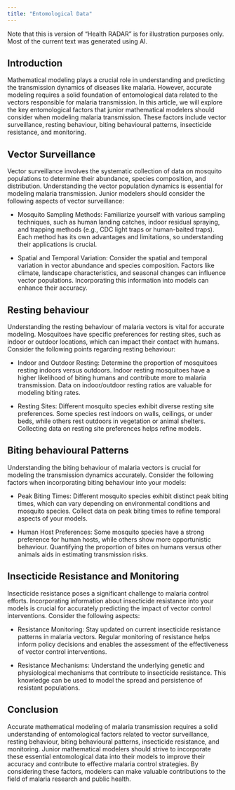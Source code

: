 ```yaml
---
title: "Entomological Data"
---
```


:::{.callout-warning}
Note that this is version of "Health RADAR" is for illustration purposes only. 
Most of the current text was generated using AI.
:::

## Introduction
Mathematical modeling plays a crucial role in understanding and predicting the transmission dynamics of diseases like malaria. However, accurate modeling requires a solid foundation of entomological data related to the vectors responsible for malaria transmission. In this article, we will explore the key entomological factors that junior mathematical modelers should consider when modeling malaria transmission. These factors include vector surveillance, resting behaviour, biting behavioural patterns, insecticide resistance, and monitoring.

## Vector Surveillance
Vector surveillance involves the systematic collection of data on mosquito populations to determine their abundance, species composition, and distribution. Understanding the vector population dynamics is essential for modeling malaria transmission. Junior modelers should consider the following aspects of vector surveillance:

* Mosquito Sampling Methods: Familiarize yourself with various sampling techniques, such as human landing catches, indoor residual spraying, and trapping methods (e.g., CDC light traps or human-baited traps). Each method has its own advantages and limitations, so understanding their applications is crucial.

* Spatial and Temporal Variation: Consider the spatial and temporal variation in vector abundance and species composition. Factors like climate, landscape characteristics, and seasonal changes can influence vector populations. Incorporating this information into models can enhance their accuracy.

## Resting behaviour
Understanding the resting behaviour of malaria vectors is vital for accurate modeling. Mosquitoes have specific preferences for resting sites, such as indoor or outdoor locations, which can impact their contact with humans. Consider the following points regarding resting behaviour:

* Indoor and Outdoor Resting: Determine the proportion of mosquitoes resting indoors versus outdoors. Indoor resting mosquitoes have a higher likelihood of biting humans and contribute more to malaria transmission. Data on indoor/outdoor resting ratios are valuable for modeling biting rates.

* Resting Sites: Different mosquito species exhibit diverse resting site preferences. Some species rest indoors on walls, ceilings, or under beds, while others rest outdoors in vegetation or animal shelters. Collecting data on resting site preferences helps refine models.

## Biting behavioural Patterns
Understanding the biting behaviour of malaria vectors is crucial for modeling the transmission dynamics accurately. Consider the following factors when incorporating biting behaviour into your models:

* Peak Biting Times: Different mosquito species exhibit distinct peak biting times, which can vary depending on environmental conditions and mosquito species. Collect data on peak biting times to refine temporal aspects of your models.

* Human Host Preferences: Some mosquito species have a strong preference for human hosts, while others show more opportunistic behaviour. Quantifying the proportion of bites on humans versus other animals aids in estimating transmission risks.

## Insecticide Resistance and Monitoring
Insecticide resistance poses a significant challenge to malaria control efforts. Incorporating information about insecticide resistance into your models is crucial for accurately predicting the impact of vector control interventions. Consider the following aspects:

* Resistance Monitoring: Stay updated on current insecticide resistance patterns in malaria vectors. Regular monitoring of resistance helps inform policy decisions and enables the assessment of the effectiveness of vector control interventions.

* Resistance Mechanisms: Understand the underlying genetic and physiological mechanisms that contribute to insecticide resistance. This knowledge can be used to model the spread and persistence of resistant populations.

## Conclusion
Accurate mathematical modeling of malaria transmission requires a solid understanding of entomological factors related to vector surveillance, resting behaviour, biting behavioural patterns, insecticide resistance, and monitoring. Junior mathematical modelers should strive to incorporate these essential entomological data into their models to improve their accuracy and contribute to effective malaria control strategies. By considering these factors, modelers can make valuable contributions to the field of malaria research and public health.